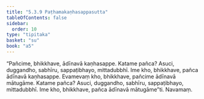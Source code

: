 ```yaml
---
title: "5.3.9 Paṭhamakaṇhasappasutta"
tableOfContents: false
sidebar:
  order: 10
type: "tipitaka"
basket: "su"
book: "a5"
---
```



<DynamicBreadcrumb />

<Division number="229" book="a5" bookNo="16" page="227">

<Paragraph number="1280" book="a5">
“Pañcime, bhikkhave, ādīnavā kaṇhasappe. Katame pañca? Asuci, duggandho, sabhīru, sappaṭibhayo, mittadubbhī. Ime kho, bhikkhave, pañca ādīnavā kaṇhasappe.
</Paragraph>

<Paragraph number="1281" book="a5">
Evamevaṃ kho, bhikkhave, pañcime ādīnavā mātugāme. Katame pañca? Asuci, duggandho, sabhīru, sappaṭibhayo, mittadubbhī. Ime kho, bhikkhave, pañca ādīnavā mātugāme”ti.

</Paragraph>
</Division>

<Paragraph number="1282" type="center" book="a5">
Navamaṃ.
</Paragraph>